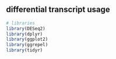 ## differential transcript usage

```r
# libraries
library(DESeq2)
library(dplyr)
library(ggplot2)
library(ggrepel)
library(tidyr)
```
